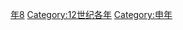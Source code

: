 {{Catnav|頁面分類|历史|歷史時代|年|12世纪各年}}

{{catmore}}
{{Commons category|1188}}

[[Category:1180年代|年8]]
[[Category:12世纪各年|Category:12世纪各年]]
[[Category:申年|Category:申年]]
